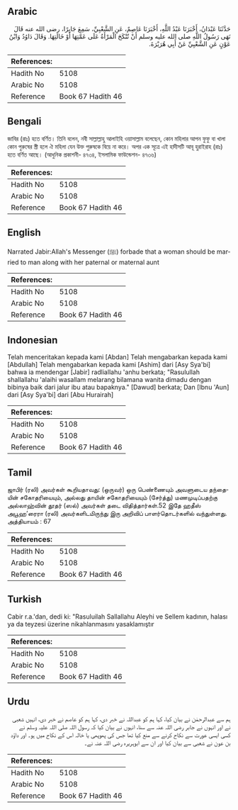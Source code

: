 ## Arabic


<div dir="rtl" lang="ar" style={{fontSize:'larger',backgroundColor:'#f8f9fa',padding:20}}>
حَدَّثَنَا عَبْدَانُ، أَخْبَرَنَا عَبْدُ اللَّهِ، أَخْبَرَنَا عَاصِمٌ، عَنِ الشَّعْبِيِّ، سَمِعَ جَابِرًا، رضى الله عنه قَالَ نَهَى رَسُولُ اللَّهِ صلى الله عليه وسلم أَنْ تُنْكَحَ الْمَرْأَةُ عَلَى عَمَّتِهَا أَوْ خَالَتِهَا‏.‏ وَقَالَ دَاوُدُ وَابْنُ عَوْنٍ عَنِ الشَّعْبِيِّ عَنْ أَبِي هُرَيْرَةَ‏.‏
</div>
<div style={{backgroundColor:'#f8f9fa',padding:20, marginBottom: 10}}><table> <thead> <tr> <th>References:</th> <th></th> </tr> </thead> <tbody><tr><td>Hadith No</td><td>5108</td></tr><tr><td>Arabic No</td><td>5108</td></tr><tr><td>Reference</td><td>Book 67 Hadith 46</td></tr></tbody></table></div>

## Bengali


<div dir="ltr" lang="bn" style={{fontSize:'larger',backgroundColor:'#f8f9fa',padding:20}}>
জাবির (রাঃ) হতে বর্ণিত। তিনি বলেন, নবী সাল্লাল্লাহু আলাইহি ওয়াসাল্লাম বলেছেন, কোন মহিলার আপন ফুফু বা খালা কোন পুরুষের স্ত্রী হলে ঐ মহিলা যেন উক্ত পুরুষকে বিয়ে না করে। অপর এক সূত্রে এই হাদীসটি আবূ হুরাইরাহ (রাঃ) হতে বর্ণিত আছে। (আধুনিক প্রকাশনী- ৪৭৩৪, ইসলামিক ফাউন্ডেশন- ৪৭৩৬)
</div>
<div style={{backgroundColor:'#f8f9fa',padding:20, marginBottom: 10}}><table> <thead> <tr> <th>References:</th> <th></th> </tr> </thead> <tbody><tr><td>Hadith No</td><td>5108</td></tr><tr><td>Arabic No</td><td>5108</td></tr><tr><td>Reference</td><td>Book 67 Hadith 46</td></tr></tbody></table></div>

## English


<div dir="ltr" lang="en" style={{fontSize:'larger',backgroundColor:'#f8f9fa',padding:20}}>
Narrated Jabir:Allah's Messenger (ﷺ) forbade that a woman should be married to man along with her paternal or maternal aunt
</div>
<div style={{backgroundColor:'#f8f9fa',padding:20, marginBottom: 10}}><table> <thead> <tr> <th>References:</th> <th></th> </tr> </thead> <tbody><tr><td>Hadith No</td><td>5108</td></tr><tr><td>Arabic No</td><td>5108</td></tr><tr><td>Reference</td><td>Book 67 Hadith 46</td></tr></tbody></table></div>

## Indonesian


<div dir="ltr" lang="id" style={{fontSize:'larger',backgroundColor:'#f8f9fa',padding:20}}>
Telah menceritakan kepada kami [Abdan] Telah mengabarkan kepada kami [Abdullah] Telah mengabarkan kepada kami [Ashim] dari [Asy Sya'bi] bahwa ia mendengar [Jabir] radliallahu 'anhu berkata; "Rasulullah shallallahu 'alaihi wasallam melarang bilamana wanita dimadu dengan bibinya baik dari jalur ibu atau bapaknya." [Dawud] berkata; Dan [Ibnu 'Aun] dari [Asy Sya'bi] dari [Abu Hurairah]
</div>
<div style={{backgroundColor:'#f8f9fa',padding:20, marginBottom: 10}}><table> <thead> <tr> <th>References:</th> <th></th> </tr> </thead> <tbody><tr><td>Hadith No</td><td>5108</td></tr><tr><td>Arabic No</td><td>5108</td></tr><tr><td>Reference</td><td>Book 67 Hadith 46</td></tr></tbody></table></div>

## Tamil


<div dir="ltr" lang="ta" style={{fontSize:'larger',backgroundColor:'#f8f9fa',padding:20}}>
ஜாபிர் (ரலி) அவர்கள் கூறியதாவது: (ஒருவர்) ஒரு பெண்ணையும் அவளுடைய தந்தையின் சகோதரியையும், அல்லது தாயின் சகோதரியையும் (சேர்த்து) மணமுடிப்பதற்கு அல்லாஹ்வின் தூதர் (ஸல்) அவர்கள் தடை விதித்தார்கள்.52 இதே ஹதீஸ் அபூஹ’ரைரா (ரலி) அவர்களிடமிருந்து இரு அறிவிப் பாளர்தொடர்களில் வந்துள்ளது. அத்தியாயம் : 67
</div>
<div style={{backgroundColor:'#f8f9fa',padding:20, marginBottom: 10}}><table> <thead> <tr> <th>References:</th> <th></th> </tr> </thead> <tbody><tr><td>Hadith No</td><td>5108</td></tr><tr><td>Arabic No</td><td>5108</td></tr><tr><td>Reference</td><td>Book 67 Hadith 46</td></tr></tbody></table></div>

## Turkish


<div dir="ltr" lang="tr" style={{fontSize:'larger',backgroundColor:'#f8f9fa',padding:20}}>
Cabir r.a.'dan, dedi ki: "Rasuluilah Sallallahu Aleyhi ve Sellem kadının, halası ya da teyzesi üzerine nikahlanmasını yasaklamıştır
</div>
<div style={{backgroundColor:'#f8f9fa',padding:20, marginBottom: 10}}><table> <thead> <tr> <th>References:</th> <th></th> </tr> </thead> <tbody><tr><td>Hadith No</td><td>5108</td></tr><tr><td>Arabic No</td><td>5108</td></tr><tr><td>Reference</td><td>Book 67 Hadith 46</td></tr></tbody></table></div>

## Urdu


<div dir="rtl" lang="ur" style={{fontSize:'larger',backgroundColor:'#f8f9fa',padding:20}}>
ہم سے عبدالرحمٰن نے بیان کیا، کہا ہم کو عبداللہ نے خبر دی، کہا ہم کو عاصم نے خبر دی، انہیں شعبی نے اور انہوں نے جابر رضی اللہ عنہ سے سنا، انہوں نے بیان کیا کہ رسول اللہ صلی اللہ علیہ وسلم نے کسی ایسی عورت سے نکاح کرنے سے منع کیا تھا جس کی پھوپھی یا خالہ اس کے نکاح میں ہو۔ اور داؤد بن عون نے شعبی سے بیان کیا اور ان سے ابوہریرہ رضی اللہ عنہ نے۔
</div>
<div style={{backgroundColor:'#f8f9fa',padding:20, marginBottom: 10}}><table> <thead> <tr> <th>References:</th> <th></th> </tr> </thead> <tbody><tr><td>Hadith No</td><td>5108</td></tr><tr><td>Arabic No</td><td>5108</td></tr><tr><td>Reference</td><td>Book 67 Hadith 46</td></tr></tbody></table></div>
